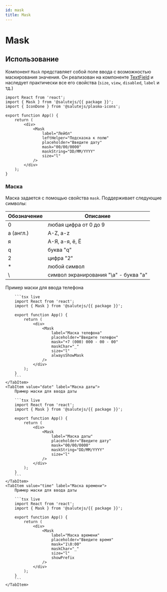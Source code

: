 ```yaml
---
id: mask
title: Mask
---
```




# Mask
<Description name="Mask" />
<PropsTable name="Mask" exclude={['css']} />

## Использование
Компонент `Mask` представляет собой поле ввода с возможностью маскирования значения.
Он реализован на компоненте [TextField](https://plasma.sberdevices.ru/b2c/components/textfield/) 
и наследует практически все его свойства (`size`, `view`, `disabled`, `label` и тд.)

```tsx live
import React from 'react';
import { Mask } from '@salutejs/{{ package }}';
import { IconDone } from '@salutejs/plasma-icons';

export function App() {
    return (
        <div>
            <Mask
                label="Лейбл"
                leftHelper="Подсказка к полю"
                placeholder="Введите дату"
                mask="00/00/0000"
                maskString="DD/MM/YYYY"
                size="l"
            />
        </div>
    );
}
```

### Маска
Маска задается с помощью свойства `mask`.
Поддерживает следующие символы:

| Обозначение | Описание                              |
|-------------|---------------------------------------|
| 0           | любая цифра от 0 до 9                 |
| a (англ.)   | A-Z, a-z                              |
| я           | А-Я, а-я, ё, Ё                        |
| q           | буква "q"                             |
| 2           | цифра "2"                             |
| *           | любой символ                          |
| \           | символ экранирования "\a" - буква "a" |


<Tabs>
    <TabItem value="phone" label="Маска телефона">
        Пример маски для ввода телефона

        ```tsx live
        import React from 'react';
        import { Mask } from '@salutejs/{{ package }}';

        export function App() {
            return (
                <div>
                    <Mask
                        label="Маска телефона"
                        placeholder="Введите телефон"
                        mask="+7 (000) 000 - 00 - 00"
                        maskChar="_"
                        size="l"
                        alwaysShowMask
                    />
                </div>
            );
        }
        ```
    </TabItem>
    <TabItem value="date" label="Маска даты">
        Пример маски для ввода даты

        ```tsx live
        import React from 'react';
        import { Mask } from '@salutejs/{{ package }}';

        export function App() {
            return (
                <div>
                    <Mask
                        label="Маска даты"
                        placeholder="Введите дату"
                        mask="00/00/0000"
                        maskString="DD/MM/YYYY"
                        size="l"
                    />
                </div>
            );
        }
        ```
    </TabItem>
    <TabItem value="time" label="Маска времени">
        Пример маски для ввода даты

        ```tsx live
        import React from 'react';
        import { Mask } from '@salutejs/{{ package }}';

        export function App() {
            return (
                <div>
                    <Mask
                        label="Маска времени"
                        placeholder="Введите время"
                        mask="1\0:00"
                        maskChar="_"
                        size="l"
                        showPrefix
                    />
                </div>
            );
        }
        ```
    </TabItem>
</Tabs>